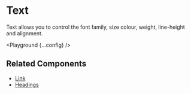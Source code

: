 
# Text

Text allows you to control the font family, size colour, weight, line-height and alignment.

<Playground {...config} />

## Related Components

- [Link](/link)
- [Headings](/headings)
